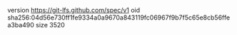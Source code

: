 version https://git-lfs.github.com/spec/v1
oid sha256:04d56e730ff1fe9334a0a9670a843119fc06967f9b7f5c65e8cb56ffea3ba490
size 3520
